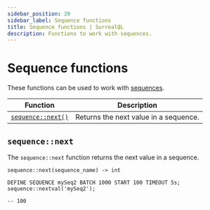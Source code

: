---
sidebar_position: 20
sidebar_label: Sequence functions
title: Sequence functions | SurrealQL
description: Functions to work with sequences.
---


# Sequence functions

<Since v="v3.0.0-alpha.2" />

These functions can be used to work with [sequences](/docs/surrealql/statements/define/sequence).

<table>
  <thead>
    <tr>
      <th scope="col">Function</th>
      <th scope="col">Description</th>
    </tr>
  </thead>
  <tbody>
    <tr>
      <td scope="row" data-label="Function"><a href="#sequencenext"><code>sequence::next()</code></a></td>
      <td scope="row" data-label="Description">Returns the next value in a sequence.</td>
    </tr>
  </tbody>
</table>

## `sequence::next`

The `sequence::next` function returns the next value in a sequence.

```surql title="API DEFINITION"
sequence::next(sequence_name) -> int
```

```surql 
DEFINE SEQUENCE mySeq2 BATCH 1000 START 100 TIMEOUT 5s;
sequence::nextval('mySeq2');

-- 100
```
